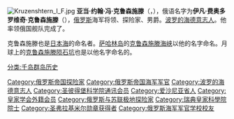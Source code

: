 {{Expand English|Adam Johann von Krusenstern}}
{{Unreferenced|time=2017-04-03T01:39:23+00:00}}
[[File:Kruzenshtern_I_F.jpg|thumb]]
'''亚当·约翰·冯·克鲁森施滕'''（{{lang-de|Adam Johann von Krusenstern}}，{{bd|1770年|11月19日|1846年|8月24日|}}），俄语名字为'''伊凡·费奥多罗维奇·克鲁森施滕'''（{{lang-ru|Ива́н Фёдорович Крузенште́рн}}），[[俄罗斯|俄罗斯]]海军将领、探险家、男爵。[[波罗的海德意志人|波罗的海德意志人]]。他率领俄国舰队完成了{{link-en|俄罗斯第一次环球航行|First Russian circumnavigation|俄罗斯历史上第一次环球旅行}}。

克鲁森施滕也是[[日本海|日本海]]的命名者。[[萨哈林岛|萨哈林岛]]的[[克鲁森施滕海峡|克鲁森施滕海峡]]以他的名字命名。月球上的[[克鲁森施滕陨石坑|克鲁森施滕陨石坑]]也是以他名字命名的。

[[Category:俄罗斯帝国探险家|Category:俄罗斯帝国探险家]]
[[Category:俄罗斯帝国海军军官|Category:俄罗斯帝国海军军官]]
[[Category:波罗的海德意志人|Category:波罗的海德意志人]]
[[Category:圣彼得堡科学院通讯会员|Category:圣彼得堡科学院通讯会员]]
[[Category:爱沙尼亚省人|Category:爱沙尼亚省人]]
[[Category:皇家学会外籍会员|Category:皇家学会外籍会员]]
[[Category:俄罗斯与苏联极地探险家|Category:俄罗斯与苏联极地探险家]]
[[Category:瑞典皇家科學院院士|Category:瑞典皇家科學院院士]]
[[分类:千岛群岛历史|分类:千岛群岛历史]]
[[Category:圣弗拉基米尔勋章获得者|Category:圣弗拉基米尔勋章获得者]]
[[Category:俄罗斯海军军官学校校友|Category:俄罗斯海军军官学校校友]]